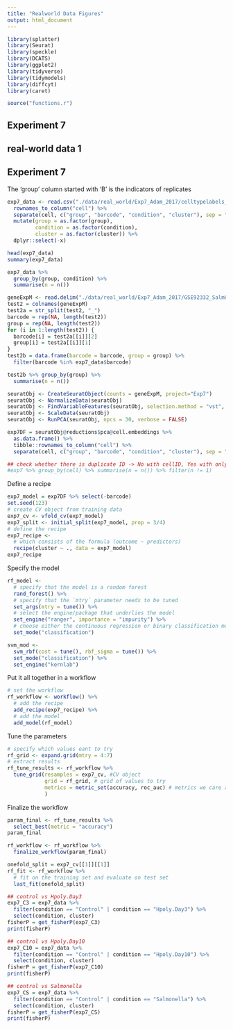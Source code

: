 ```yaml
---
title: "Realworld Data Figures"
output: html_document
---
```


```r
library(splatter)
library(Seurat)
library(speckle)
library(DCATS)
library(ggplot2)
library(tidyverse)
library(tidymodels)
library(diffcyt)
library(caret)
```

```r
source("functions.r")
```

## Experiment 7

## real-world data 1

## Experiment 7

The 'group' column started with 'B' is the indicators of replicates

```r
exp7_data <- read.csv("./data/real_world/Exp7_Adam_2017/celltypelabels_Haber.txt", sep="") %>% 
  rownames_to_column("cell") %>% 
  separate(cell, c("group", "barcode", "condition", "cluster"), sep = "_") %>% 
  mutate(group = as.factor(group),
         condition = as.factor(condition),
         cluster = as.factor(cluster)) %>% 
  dplyr::select(-x)

head(exp7_data)
summary(exp7_data)

exp7_data %>% 
  group_by(group, condition) %>% 
  summarise(n = n())
```

```r
geneExpM <- read.delim("./data/real_world/Exp7_Adam_2017/GSE92332_SalmHelm_UMIcounts.txt", header=TRUE)
test2 = colnames(geneExpM)
test2a = str_split(test2, "_")
barcode = rep(NA, length(test2))
group = rep(NA, length(test2))
for (i in 1:length(test2)) {
  barcode[i] = test2a[[i]][2]
  group[i] = test2a[[i]][1]
}
test2b = data.frame(barcode = barcode, group = group) %>% 
  filter(barcode %in% exp7_data$barcode)

test2b %>% group_by(group) %>% 
  summarise(n = n())
```

```r
seuratObj <- CreateSeuratObject(counts = geneExpM, project="Exp7")
seuratObj <- NormalizeData(seuratObj)
seuratObj <- FindVariableFeatures(seuratObj, selection.method = "vst", nfeatures = 2000)
seuratObj <- ScaleData(seuratObj)
seuratObj <- RunPCA(seuratObj, npcs = 30, verbose = FALSE)
```

```r
exp7DF = seuratObj@reductions$pca@cell.embeddings %>% 
  as.data.frame() %>% 
  tibble::rownames_to_column("cell") %>% 
  separate(cell, c("group", "barcode", "condition", "cluster"), sep = "_")

## check whether there is duplicate ID -> No with cellID, Yes with only barcode
#exp7 %>% group_by(cell) %>% summarise(n = n()) %>% filter(n != 1)
```

Define a recipe

```r
exp7_model = exp7DF %>% select(-barcode)
set.seed(123) 
# create CV object from training data
exp7_cv <- vfold_cv(exp7_model)
exp7_split <- initial_split(exp7_model, prop = 3/4)
# define the recipe
exp7_recipe <- 
  # which consists of the formula (outcome ~ predictors)
  recipe(cluster ~ ., data = exp7_model)
exp7_recipe
```

Specify the model

```r
rf_model <- 
  # specify that the model is a random forest
  rand_forest() %>%
  # specify that the `mtry` parameter needs to be tuned
  set_args(mtry = tune()) %>%
  # select the engine/package that underlies the model
  set_engine("ranger", importance = "impurity") %>%
  # choose either the continuous regression or binary classification mode
  set_mode("classification") 
```

```r
svm_mod <-
  svm_rbf(cost = tune(), rbf_sigma = tune()) %>%
  set_mode("classification") %>%
  set_engine("kernlab")
```

Put it all together in a workflow

```r
# set the workflow
rf_workflow <- workflow() %>%
  # add the recipe
  add_recipe(exp7_recipe) %>%
  # add the model
  add_model(rf_model)
```

Tune the parameters

```r
# specify which values eant to try
rf_grid <- expand.grid(mtry = 4:7)
# extract results
rf_tune_results <- rf_workflow %>%
  tune_grid(resamples = exp7_cv, #CV object
            grid = rf_grid, # grid of values to try
            metrics = metric_set(accuracy, roc_auc) # metrics we care about
            )
```

Finalize the workflow

```r
param_final <- rf_tune_results %>%
  select_best(metric = "accuracy")
param_final

rf_workflow <- rf_workflow %>%
  finalize_workflow(param_final)
```

```r
onefold_split = exp7_cv[[1]][[1]]
rf_fit <- rf_workflow %>%
  # fit on the training set and evaluate on test set
  last_fit(onefold_split)
```


```r
## control vs Hpoly.Day3
exp7_C3 = exp7_data %>% 
  filter(condition == "Control" | condition == "Hpoly.Day3") %>% 
  select(condition, cluster)
fisherP = get_fisherP(exp7_C3)
print(fisherP)

## control vs Hpoly.Day10
exp7_C10 = exp7_data %>% 
  filter(condition == "Control" | condition == "Hpoly.Day10") %>% 
  select(condition, cluster)
fisherP = get_fisherP(exp7_C10)
print(fisherP)

## control vs Salmonella
exp7_CS = exp7_data %>% 
  filter(condition == "Control" | condition == "Salmonella") %>% 
  select(condition, cluster)
fisherP = get_fisherP(exp7_CS)
print(fisherP)
```
